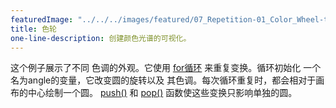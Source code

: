 ---
featuredImage: "../../../images/featured/07_Repetition-01_Color_Wheel-thumbnail.png"
title: 色轮
one-line-description: 创建颜色光谱的可视化。
---

这个例子展示了不同
色调的外观。它使用
<a href="https://p5js.org/reference/#/p5/for" target="_blank">for循环</a>
来重复变换。循环初始化
一个名为angle的变量，它改变圆的旋转以及
其色调。每次循环重复时，都会相对于画布的中心绘制一个圆。
<a href="https://p5js.org/reference/#/p5/push" target="_blank">push()</a>
和 <a href="https://p5js.org/reference/#/p5/pop" target="_blank">pop()</a>
函数使这些变换只影响单独的圆。
